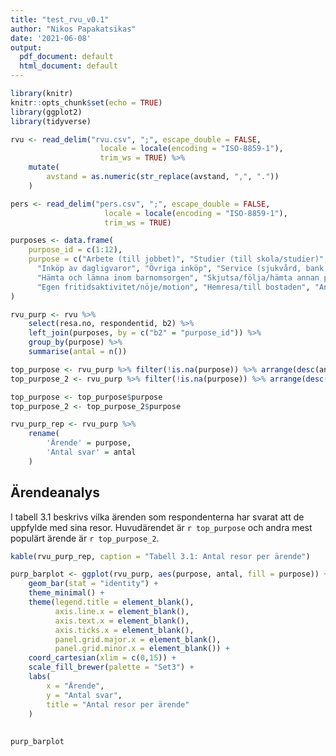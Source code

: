 ```yaml
---
title: "test_rvu_v0.1"
author: "Nikos Papakatsikas"
date: '2021-06-08'
output:
  pdf_document: default
  html_document: default
---
```


```r
library(knitr)
knitr::opts_chunk$set(echo = TRUE)
library(ggplot2)
library(tidyverse)
```


```r

rvu <- read_delim("rvu.csv", ";", escape_double = FALSE, 
                    locale = locale(encoding = "ISO-8859-1"), 
                    trim_ws = TRUE) %>%
    mutate(
        avstand = as.numeric(str_replace(avstand, ",", "."))
    )

pers <- read_delim("pers.csv", ";", escape_double = FALSE, 
                     locale = locale(encoding = "ISO-8859-1"), 
                     trim_ws = TRUE)

purposes <- data.frame(
    purpose_id = c(1:12),
    purpose = c("Arbete (till jobbet)", "Studier (till skola/studier)", "Tjänsteresa (resa i arbetet)",
      "Inköp av dagligvaror", "Övriga inköp", "Service (sjukvård, bank, post etc.)", 
      "Hämta och lämna inom barnomsorgen", "Skjutsa/följa/hämta annan person", "Besöka släkt och vänner",
      "Egen fritidsaktivitet/nöje/motion", "Hemresa/till bostaden", "Annat ärende")
)
```

```r
rvu_purp <- rvu %>%
    select(resa.no, respondentid, b2) %>%
    left_join(purposes, by = c("b2" = "purpose_id")) %>%
    group_by(purpose) %>%
    summarise(antal = n())

top_purpose <- rvu_purp %>% filter(!is.na(purpose)) %>% arrange(desc(antal)) %>% filter(row_number()==1)
top_purpose_2 <- rvu_purp %>% filter(!is.na(purpose)) %>% arrange(desc(antal)) %>% filter(row_number()==2)

top_purpose <- top_purpose$purpose
top_purpose_2 <- top_purpose_2$purpose

rvu_purp_rep <- rvu_purp %>%
    rename(
        'Ärende' = purpose,
        'Antal svar' = antal
    )

```

## Ärendeanalys

I tabell 3.1 beskrivs vilka ärenden som respondenterna har svarat att de uppfylde med sina resor. Huvudärendet är ``r top_purpose`` och andra mest populärt ärende är ``r top_purpose_2``.

```r
kable(rvu_purp_rep, caption = "Tabell 3.1: Antal resor per ärende")

```

```r
purp_barplot <- ggplot(rvu_purp, aes(purpose, antal, fill = purpose)) + 
    geom_bar(stat = "identity") +
    theme_minimal() +
    theme(legend.title = element_blank(),
          axis.line.x = element_blank(),
          axis.text.x = element_blank(),
          axis.ticks.x = element_blank(),
          panel.grid.major.x = element_blank(),
          panel.grid.minor.x = element_blank()) +
    coord_cartesian(xlim = c(0,15)) +
    scale_fill_brewer(palette = "Set3") + 
    labs(
        x = "Ärende",
        y = "Antal svar",
        title = "Antal resor per ärende"
    )
    
    
purp_barplot

```
